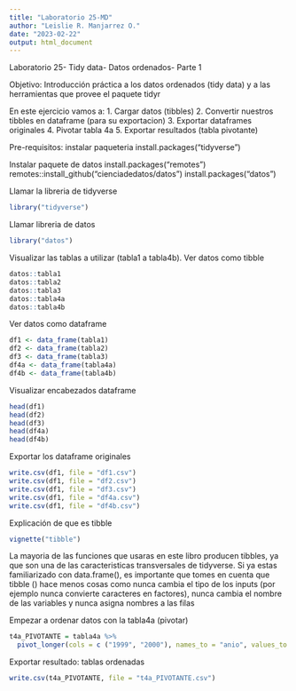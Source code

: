 ```yaml
---
title: "Laboratorio 25-MD"
author: "Leislie R. Manjarrez O."
date: "2023-02-22"
output: html_document
---
```


Laboratorio 25- Tidy data- Datos ordenados- Parte 1

Objetivo: Introducción práctica a los datos ordenados (tidy data) y a las herramientas que provee el paquete tidyr

En este ejercicio vamos a:
1. Cargar datos (tibbles)
2. Convertir nuestros tibbles en dataframe (para su exportacion)
3. Exportar dataframes originales
4. Pivotar tabla 4a
5. Exportar resultados (tabla pivotante)

Pre-requisitos: instalar paqueteria
install.packages("tidyverse")

Instalar paquete de datos
install.packages("remotes")
remotes::install_github("cienciadedatos/datos")
install.packages("datos")

Llamar la libreria de tidyverse
```r
library("tidyverse")
```

Llamar libreria de datos
```r
library("datos")
```

Visualizar las tablas a utilizar (tabla1 a tabla4b). Ver datos como tibble
```r
datos::tabla1
datos::tabla2
datos::tabla3
datos::tabla4a
datos::tabla4b
```

Ver datos como dataframe
```r
df1 <- data_frame(tabla1)
df2 <- data_frame(tabla2)
df3 <- data_frame(tabla3)
df4a <- data_frame(tabla4a)
df4b <- data_frame(tabla4b)
```

Visualizar encabezados dataframe
```r
head(df1)
head(df2)
head(df3)
head(df4a)
head(df4b)
```

Exportar los dataframe originales
```r
write.csv(df1, file = "df1.csv")
write.csv(df1, file = "df2.csv")
write.csv(df1, file = "df3.csv")
write.csv(df1, file = "df4a.csv")
write.csv(df1, file = "df4b.csv")
```

Explicación de que es tibble
```r
vignette("tibble")
```

La mayoria de las funciones que usaras en este libro producen tibbles, ya que son una de las caracteristicas transversales de tidyverse. Si ya estas familiarizado con data.frame(), es importante que tomes en cuenta que tibble () hace menos cosas como nunca cambia el tipo de los inputs (por ejemplo nunca convierte caracteres en factores), nunca cambia el nombre de las variables y nunca asigna nombres a las filas

Empezar a ordenar datos con la tabla4a (pivotar)
```r
t4a_PIVOTANTE = tabla4a %>% 
  pivot_longer(cols = c ("1999", "2000"), names_to = "anio", values_to = "casos")
```

Exportar resultado: tablas ordenadas
```r
write.csv(t4a_PIVOTANTE, file = "t4a_PIVOTANTE.csv")
```
